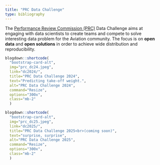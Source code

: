 ```yaml
---
title: "PRC Data Challenge"
type: bibliography
---
```


The [Performance Review Commission (PRC)](/about/prc) Data Challenge aims at engaging with
data scientists to create teams and compete to solve interesting data problem
for the Aviation community.
The focus is on **open data** and **open solutions** in order to achieve wide
distribution and reproducibility.


::: {class="container"}
:::: {class="row"}
::::: {class="card-deck"}

```r
blogdown::shortcode(
  "bootstrap-card-alt",
  img="prc_dc24.jpeg",
  link="dc2024/",
  title="PRC Data Challenge 2024",
  text="Predicting take-off weight.", 
  alt="PRC Data Challenge 2024", 
  command="Resize", 
  options="300x", 
  class="mb-2"
  )
```

```r
blogdown::shortcode(
  "bootstrap-card-alt",
  img="prc_dc25.jpeg",
  link="dc2025/",
  title="PRC Data Challenge 2025<br>(coming soon)",
  text="surprise, surprise", 
  alt="PRC Data Challenge 2025", 
  command="Resize", 
  options="300x", 
  class="mb-2"
  )
```


:::::
::::
:::
